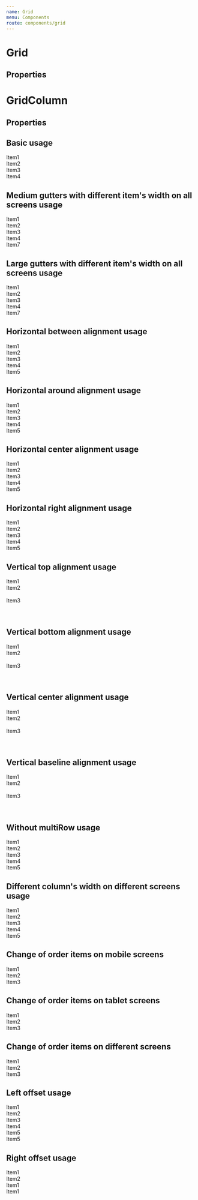 ```yaml
---
name: Grid
menu: Components
route: components/grid
---
```



# Grid

## Properties

<Props of={Grid} />

# GridColumn

## Properties

<Props of={GridColumn} />

## Basic usage

<Playground>
    <Grid>
        <GridColumn>
            <div style={itemView}>Item1</div>
        </GridColumn>
        <GridColumn>
            <div style={itemView}>Item2</div>
        </GridColumn>
        <GridColumn>
            <div style={itemView}>Item3</div>
        </GridColumn>
        <GridColumn>
            <div style={itemView}>Item4</div>
        </GridColumn>
    </Grid>
</Playground>

## Medium gutters with different item's width on all screens usage

<Playground>
    <Grid guttersLeft="medium" guttersBottom="medium">
        <GridColumn all="5"><div style={itemView}>Item1</div></GridColumn>
        <GridColumn all="2"><div style={itemView}>Item2</div></GridColumn>
        <GridColumn all="2"><div style={itemView}>Item3</div></GridColumn>
        <GridColumn all="3"><div style={itemView}>Item4</div></GridColumn>
        <GridColumn all="12"><div style={itemView}>Item7</div></GridColumn>
    </Grid>
</Playground>

## Large gutters with different item's width on all screens usage

<Playground>
    <Grid guttersLeft="large" guttersBottom="large">
        <GridColumn all="5">
            <div style={itemView}>Item1</div>
        </GridColumn>
        <GridColumn all="2">
            <div style={itemView}>Item2</div>
        </GridColumn>
        <GridColumn all="1">
            <div style={itemView}>Item3</div>
        </GridColumn>
        <GridColumn all="3">
            <div style={itemView}>Item4</div>
        </GridColumn>
        <GridColumn all="12">
            <div style={itemView}>Item7</div>
        </GridColumn>
    </Grid>
</Playground>

## Horizontal between alignment usage

<Playground>
    <Grid guttersLeft="large" guttersBottom="large" hAlign="between">
        <GridColumn all="6">
            <div style={itemView}>Item1</div>
        </GridColumn>
        <GridColumn all="5">
            <div style={itemView}>Item2</div>
        </GridColumn>
        <GridColumn all="4">
            <div style={itemView}>Item3</div>
        </GridColumn>
        <GridColumn all="3">
            <div style={itemView}>Item4</div>
        </GridColumn>
        <GridColumn all="2">
            <div style={itemView}>Item5</div>
        </GridColumn>
    </Grid>
</Playground>

## Horizontal around alignment usage

<Playground>
    <Grid guttersLeft="large" guttersBottom="large" hAlign="around">
        <GridColumn all="6">
            <div style={itemView}>Item1</div>
        </GridColumn>
        <GridColumn all="5">
            <div style={itemView}>Item2</div>
        </GridColumn>
        <GridColumn all="4">
            <div style={itemView}>Item3</div>
        </GridColumn>
        <GridColumn all="3">
            <div style={itemView}>Item4</div>
        </GridColumn>
        <GridColumn all="2">
            <div style={itemView}>Item5</div>
        </GridColumn>
    </Grid>
</Playground>

## Horizontal center alignment usage

<Playground>
    <Grid guttersLeft="large" guttersBottom="large" hAlign="center">
        <GridColumn all="6">
            <div style={itemView}>Item1</div>
        </GridColumn>
        <GridColumn all="5">
            <div style={itemView}>Item2</div>
        </GridColumn>
        <GridColumn all="4">
            <div style={itemView}>Item3</div>
        </GridColumn>
        <GridColumn all="3">
            <div style={itemView}>Item4</div>
        </GridColumn>
        <GridColumn all="2">
            <div style={itemView}>Item5</div>
        </GridColumn>
    </Grid>
</Playground>

## Horizontal right alignment usage

<Playground>
    <Grid guttersLeft="large" guttersBottom="large" hAlign="right">
        <GridColumn all="6">
            <div style={itemView}>Item1</div>
        </GridColumn>
        <GridColumn all="5">
            <div style={itemView}>Item2</div>
        </GridColumn>
        <GridColumn all="4">
            <div style={itemView}>Item3</div>
        </GridColumn>
        <GridColumn all="3">
            <div style={itemView}>Item4</div>
        </GridColumn>
        <GridColumn all="2">
            <div style={itemView}>Item5</div>
        </GridColumn>
    </Grid>
</Playground>

## Vertical top alignment usage

<Playground>
    <Grid guttersLeft="medium" hAlign="between" vAlign="top">
        <GridColumn all="4">
            <div style={itemView}>Item1</div>
        </GridColumn>
        <GridColumn all="4">
            <div style={itemView}>
                Item2 <br />
                <br />
            </div>
        </GridColumn>
        <GridColumn all="4">
            <div style={itemView}>
                Item3 <br />
                <br />
                <br />
            </div>
        </GridColumn>
    </Grid>
</Playground>

## Vertical bottom alignment usage

<Playground>
    <Grid guttersLeft="medium" hAlign="between" vAlign="bottom">
        <GridColumn all="4">
            <div style={itemView}>Item1</div>
        </GridColumn>
        <GridColumn all="4">
            <div style={itemView}>
                Item2 <br />
                <br />
            </div>
        </GridColumn>
        <GridColumn all="4">
            <div style={itemView}>
                Item3 <br />
                <br />
                <br />
            </div>
        </GridColumn>
    </Grid>
</Playground>

## Vertical center alignment usage

<Playground>
    <Grid guttersLeft="medium" hAlign="between" vAlign="center">
        <GridColumn all="4">
            <div style={itemView}>Item1</div>
        </GridColumn>
        <GridColumn all="4">
            <div style={itemView}>
                Item2 <br />
                <br />
            </div>
        </GridColumn>
        <GridColumn all="4">
            <div style={itemView}>
                Item3 <br />
                <br />
                <br />
            </div>
        </GridColumn>
    </Grid>
</Playground>

## Vertical baseline alignment usage

<Playground>
    <Grid guttersLeft="medium" hAlign="between" vAlign="baseline">
        <GridColumn all="4">
            <div style={itemView}>Item1</div>
        </GridColumn>
        <GridColumn all="4">
            <div style={itemView}>
                Item2 <br />
                <br />
            </div>
        </GridColumn>
        <GridColumn all="4">
            <div style={itemView}>
                Item3 <br />
                <br />
                <br />
            </div>
        </GridColumn>
    </Grid>
</Playground>

## Without multiRow usage

<Playground>
    <Grid guttersLeft="medium" multiRow={false}>
        <GridColumn all="12">
            <div style={itemView}>Item1</div>
        </GridColumn>
        <GridColumn all="5">
            <div style={itemView}>Item2</div>
        </GridColumn>
        <GridColumn all="5">
            <div style={itemView}>Item3</div>
        </GridColumn>
        <GridColumn all="2">
            <div style={itemView}>Item4</div>
        </GridColumn>
        <GridColumn all="2">
            <div style={itemView}>Item5</div>
        </GridColumn>
    </Grid>
</Playground>

## Different column's width on different screens usage

<Playground>
    <Grid guttersLeft="medium" guttersBottom="medium">
        <GridColumn all="6" tablet="4" mobile="2">
            <div style={itemView}>Item1</div>
        </GridColumn>
        <GridColumn all="5" wide="7" tablet="9" mobile="11">
            <div style={itemView}>Item2</div>
        </GridColumn>
        <GridColumn all="4" tablet="3" desktop="4">
            <div style={itemView}>Item3</div>
        </GridColumn>
        <GridColumn all="3" wide="12">
            <div style={itemView}>Item4</div>
        </GridColumn>
        <GridColumn all="2">
            <div style={itemView}>Item5</div>
        </GridColumn>
    </Grid>
</Playground>

## Change of order items on mobile screens

<Playground>
    <Grid guttersLeft="medium" guttersBottom="medium">
        <GridColumn all="2" mobile="6">
            <div style={itemView}>Item1</div>
        </GridColumn>
        <GridColumn all="8" mobile="12" orderMobile="3">
            <div style={itemView}>Item2</div>
        </GridColumn>
        <GridColumn all="2" mobile="6" orderMobile="2">
            <div style={itemView}>Item3</div>
        </GridColumn>
    </Grid>
</Playground>

## Change of order items on tablet screens

<Playground>
    <Grid guttersLeft="medium" guttersBottom="medium">
        <GridColumn all="2">
            <div style={itemView}>Item1</div>
        </GridColumn>
        <GridColumn all="8" mobile="12" orderTablet="3">
            <div style={itemView}>Item2</div>
        </GridColumn>
        <GridColumn all="2" mobile="6" orderTablet="2">
            <div style={itemView}>Item3</div>
        </GridColumn>
    </Grid>
</Playground>

## Change of order items on different screens

<Playground>
    <Grid guttersLeft="medium" guttersBottom="medium">
        <GridColumn all="2" mobile="6" orderWide="3">
            <div style={itemView}>Item1</div>
        </GridColumn>
        <GridColumn all="8" mobile="12" orderTablet="3" orderWide="2">
            <div style={itemView}>Item2</div>
        </GridColumn>
        <GridColumn all="2" mobile="6" orderTablet="2" orderWide="1">
            <div style={itemView}>Item3</div>
        </GridColumn>
    </Grid>
</Playground>

## Left offset usage

<Playground>
    <Grid guttersLeft="medium" guttersBottom="medium">
        <GridColumn all="2" leftOffsetAll="3"><div style={itemView}>Item1</div></GridColumn>
        <GridColumn all="5" leftOffsetAll="1"><div style={itemView}>Item2</div></GridColumn>
        <GridColumn all="3" leftOffsetAll="2"><div style={itemView}>Item3</div></GridColumn>
        <GridColumn all="4" leftOffsetAll="1"><div style={itemView}>Item4</div></GridColumn>
        <GridColumn all="4" leftOffsetAll="1"><div style={itemView}>Item5</div></GridColumn>
        <GridColumn all="3" leftOffsetAll="1"><div style={itemView}>Item5</div></GridColumn>
    </Grid>
</Playground>

## Right offset usage

<Playground>
    <Grid guttersLeft="medium" guttersBottom="medium" hAlign="center">
        <GridColumn all="3" leftOffsetAll="2"><div style={itemView}>Item1</div></GridColumn>
        <GridColumn all="3" rightOffsetAll="2"><div style={itemView}>Item2</div></GridColumn>
        <GridColumn all="3" leftOffsetAll="2"><div style={itemView}>Item1</div></GridColumn>
        <GridColumn all="3" rightOffsetAll="2"><div style={itemView}>Item1</div></GridColumn>
    </Grid>
</Playground>
